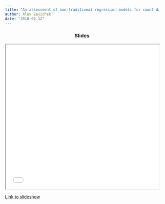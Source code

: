 ```yaml
---
title: "An assessment of non-traditional regression models for count data"
author: Alex Zajichek
date: "2018-02-12"
---
```


```{=html}
<center>
<h3>Slides</h3>
<iframe width = 100% height = 475px class="slide-deck" src="NonTraditionalCountRegression.pdf"></iframe>
</center>
```

[Link to slideshow](NonTraditionalCountRegression.pdf)